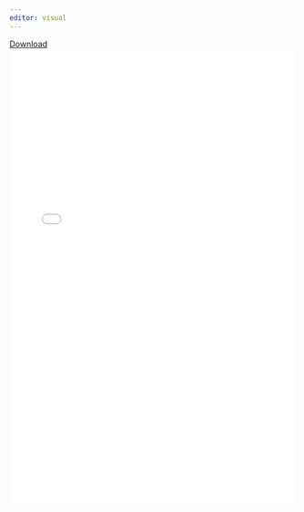 ```yaml
---
editor: visual
---
```


```{=html}
<a href="Nish__011823_CV.pdf" >Download</a>
```
```{=html}
<!DOCTYPE html>
<html>
  
<head>
    <title>PDF in HTML</title>
</head>
  
<body>
    <left>
        <embed src="Nish_011823_CV.pdf"
        width="100%" 
                height="800">
    </left>
</body>
</html>
```
